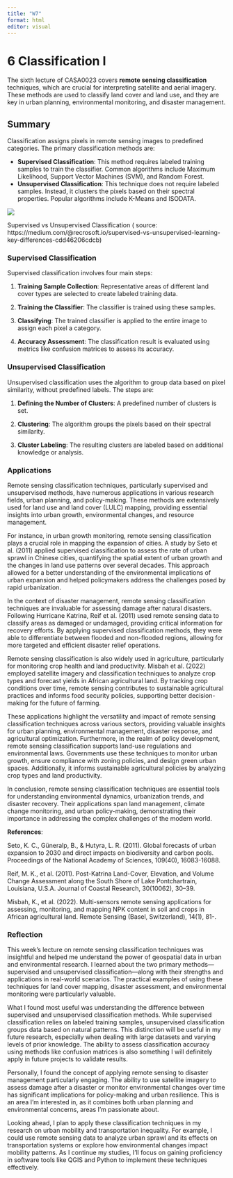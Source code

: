 ```yaml
---
title: "W7"
format: html
editor: visual
---
```


# 6 Classification I

The sixth lecture of CASA0023 covers **remote sensing classification** techniques, which are crucial for interpreting satellite and aerial imagery. These methods are used to classify land cover and land use, and they are key in urban planning, environmental monitoring, and disaster management.

## Summary

Classification assigns pixels in remote sensing images to predefined categories. The primary classification methods are:

-   **Supervised Classification**: This method requires labeled training samples to train the classifier. Common algorithms include Maximum Likelihood, Support Vector Machines (SVM), and Random Forest.
-   **Unsupervised Classification**: This technique does not require labeled samples. Instead, it clusters the pixels based on their spectral properties. Popular algorithms include K-Means and ISODATA.

![](https://miro.medium.com/v2/resize:fit:4800/format:webp/0*Uzqy-gqZg77Wun0e.jpg)

Supervised vs Unsupervised Classification ( source: https://medium.com/@recrosoft.io/supervised-vs-unsupervised-learning-key-differences-cdd46206cdcb)

### Supervised Classification

Supervised classification involves four main steps:

1.  **Training Sample Collection**: Representative areas of different land cover types are selected to create labeled training data.

2.  **Training the Classifier**: The classifier is trained using these samples.

3.  **Classifying**: The trained classifier is applied to the entire image to assign each pixel a category.

4.  **Accuracy Assessment**: The classification result is evaluated using metrics like confusion matrices to assess its accuracy.

### Unsupervised Classification

Unsupervised classification uses the algorithm to group data based on pixel similarity, without predefined labels. The steps are:

1.  **Defining the Number of Clusters**: A predefined number of clusters is set.

2.  **Clustering**: The algorithm groups the pixels based on their spectral similarity.

3.  **Cluster Labeling**: The resulting clusters are labeled based on additional knowledge or analysis.

### Applications

Remote sensing classification techniques, particularly supervised and unsupervised methods, have numerous applications in various research fields, urban planning, and policy-making. These methods are extensively used for land use and land cover (LULC) mapping, providing essential insights into urban growth, environmental changes, and resource management.

For instance, in urban growth monitoring, remote sensing classification plays a crucial role in mapping the expansion of cities. A study by Seto et al. (2011) applied supervised classification to assess the rate of urban sprawl in Chinese cities, quantifying the spatial extent of urban growth and the changes in land use patterns over several decades. This approach allowed for a better understanding of the environmental implications of urban expansion and helped policymakers address the challenges posed by rapid urbanization.

In the context of disaster management, remote sensing classification techniques are invaluable for assessing damage after natural disasters. Following Hurricane Katrina, Reif et al. (2011) used remote sensing data to classify areas as damaged or undamaged, providing critical information for recovery efforts. By applying supervised classification methods, they were able to differentiate between flooded and non-flooded regions, allowing for more targeted and efficient disaster relief operations.

Remote sensing classification is also widely used in agriculture, particularly for monitoring crop health and land productivity. Misbah et al. (2022) employed satellite imagery and classification techniques to analyze crop types and forecast yields in African agricultural land. By tracking crop conditions over time, remote sensing contributes to sustainable agricultural practices and informs food security policies, supporting better decision-making for the future of farming.

These applications highlight the versatility and impact of remote sensing classification techniques across various sectors, providing valuable insights for urban planning, environmental management, disaster response, and agricultural optimization. Furthermore, in the realm of policy development, remote sensing classification supports land-use regulations and environmental laws. Governments use these techniques to monitor urban growth, ensure compliance with zoning policies, and design green urban spaces. Additionally, it informs sustainable agricultural policies by analyzing crop types and land productivity.

In conclusion, remote sensing classification techniques are essential tools for understanding environmental dynamics, urbanization trends, and disaster recovery. Their applications span land management, climate change monitoring, and urban policy-making, demonstrating their importance in addressing the complex challenges of the modern world.

**References**:

Seto, K. C., Güneralp, B., & Hutyra, L. R. (2011). Global forecasts of urban expansion to 2030 and direct impacts on biodiversity and carbon pools. Proceedings of the National Academy of Sciences, 109(40), 16083-16088.

Reif, M. K., et al. (2011). Post-Katrina Land-Cover, Elevation, and Volume Change Assessment along the South Shore of Lake Pontchartrain, Louisiana, U.S.A. Journal of Coastal Research, 30(10062), 30–39.

Misbah, K., et al. (2022). Multi-sensors remote sensing applications for assessing, monitoring, and mapping NPK content in soil and crops in African agricultural land. Remote Sensing (Basel, Switzerland), 14(1), 81-.

### Reflection

This week’s lecture on remote sensing classification techniques was insightful and helped me understand the power of geospatial data in urban and environmental research. I learned about the two primary methods—supervised and unsupervised classification—along with their strengths and applications in real-world scenarios. The practical examples of using these techniques for land cover mapping, disaster assessment, and environmental monitoring were particularly valuable.

What I found most useful was understanding the difference between supervised and unsupervised classification methods. While supervised classification relies on labeled training samples, unsupervised classification groups data based on natural patterns. This distinction will be useful in my future research, especially when dealing with large datasets and varying levels of prior knowledge. The ability to assess classification accuracy using methods like confusion matrices is also something I will definitely apply in future projects to validate results.

Personally, I found the concept of applying remote sensing to disaster management particularly engaging. The ability to use satellite imagery to assess damage after a disaster or monitor environmental changes over time has significant implications for policy-making and urban resilience. This is an area I’m interested in, as it combines both urban planning and environmental concerns, areas I’m passionate about.

Looking ahead, I plan to apply these classification techniques in my research on urban mobility and transportation inequality. For example, I could use remote sensing data to analyze urban sprawl and its effects on transportation systems or explore how environmental changes impact mobility patterns. As I continue my studies, I’ll focus on gaining proficiency in software tools like QGIS and Python to implement these techniques effectively.
